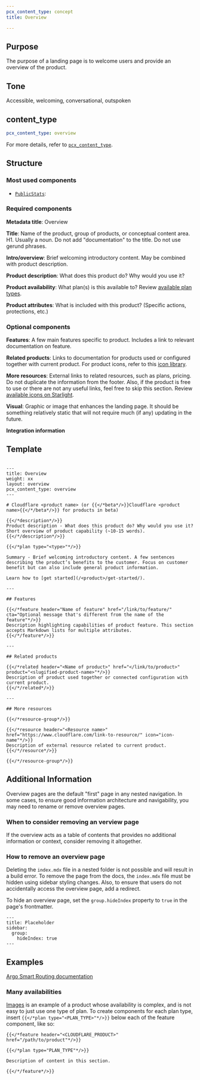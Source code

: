 ```yaml
---
pcx_content_type: concept
title: Overview

---
```



## Purpose

The purpose of a landing page is to welcome users and provide an overview of the product.

## Tone

Accessible, welcoming, conversational, outspoken

## content\_type

```yaml
pcx_content_type: overview
```

For more details, refer to [`pcx_content_type`](/style-guide/frontmatter/custom-properties/#pcx_content_type).

## Structure

### Most used components

- [`PublicStats`](/style-guide/components/public-stats/): <Render file="public-stats-definition" />

### Required components

**Metadata title**: Overview

**Title**: Name of the product, group of products, or conceptual content area. H1. Usually a noun. Do not add "documentation" to the title. Do not use gerund phrases.

**Intro/overview**: Brief welcoming introductory content. May be combined with product description.

**Product description**: What does this product do? Why would you use it?

**Product availability**: What plan(s) is this available to? Review [available plan types](https://github.com/cloudflare/cloudflare-docs/blob/production/src/components/Plan.astro).

**Product attributes**: What is included with this product? (Specific actions, protections, etc.)

### Optional components

**Features**: A few main features specific to product. Includes a link to relevant documentation on feature.

**Related products**: Links to documentation for products used or configured together with current product. For product icons, refer to this [icon library](https://cfdata.lol/icons/).

**More resources**: External links to related resources, such as plans, pricing. Do not duplicate the information from the footer. Also, if the product is free to use or there are not any useful links, feel free to skip this section. Review [available icons on Starlight](https://starlight.astro.build/reference/icons/#all-icons).

**Visual**: Graphic or image that enhances the landing page. It should be something relatively static that will not require much (if any) updating in the future.

**Integration information**

## Template

```

---
title: Overview
weight: xx
layout: overview
pcx_content_type: overview
---

# Cloudflare <product name> (or {{</*beta*/>}}Cloudflare <product name>{{</*/beta*/>}} for products in beta)

{{</*description*/>}}
Product description - What does this product do? Why would you use it? Short overview of product capability (~10-15 words).
{{</*/description*/>}}

{{</*plan type="<type>"*/>}}

Summary - Brief welcoming introductory content. A few sentences describing the product’s benefits to the customer. Focus on customer benefit but can also include general product information.

Learn how to [get started](/<product>/get-started/).

---

## Features

{{</*feature header="Name of feature" href="/link/to/feature/" cta="Optional message that's different from the name of the feature"*/>}}
Description highlighting capabilities of product feature. This section accepts Markdown lists for multiple attributes.
{{</*/feature*/>}}

---

## Related products

{{</*related header="<Name of product>" href="</link/to/product>" product="<slugified-product-name>"*/>}}
Description of product used together or connected configuration with current product.
{{</*/related*/>}}

---

## More resources

{{</*resource-group*/>}}

{{</*resource header="<Resource name>" href="https://www.cloudflare.com/link-to-resource/" icon="icon-name"*/>}}
Description of external resource related to current product.
{{</*/resource*/>}}

{{</*/resource-group*/>}}

```

## Additional Information

Overview pages are the default "first" page in any nested navigation. In some cases, to ensure good information architecture and navigability, you may need to rename or remove overview pages.

### When to consider removing an verview page

If the overview acts as a table of contents that provides no additional information or context, consider removing it altogether.

### How to remove an overview page

Deleting the `index.mdx` file in a nested folder is not possible and will result in a build error. To remove the page from the docs, the `index.mdx` file must be hidden using sidebar styling changes. Also, to ensure that users do not accidentally access the overview page, add a redirect.

To hide an overview page, set the `group.hideIndex` property to `true` in the page's frontmatter.

```
---
title: Placeholder
sidebar:
  group:
    hideIndex: true
---
```

## Examples

[Argo Smart Routing documentation](/argo-smart-routing/)

### Many availabilities

[Images](/images/) is an example of a product whose availability is complex, and is not easy to just use one type of plan. To create components for each plan type, insert `{{</*plan type="<PLAN_TYPE>"*/>}}` below each of the feature component, like so:

```
{{</*feature header="<CLOUDFLARE_PRODUCT>" href="/path/to/product"*/>}}

{{</*plan type="PLAN_TYPE"*/>}}

Description of content in this section.

{{</*/feature*/>}}
```
